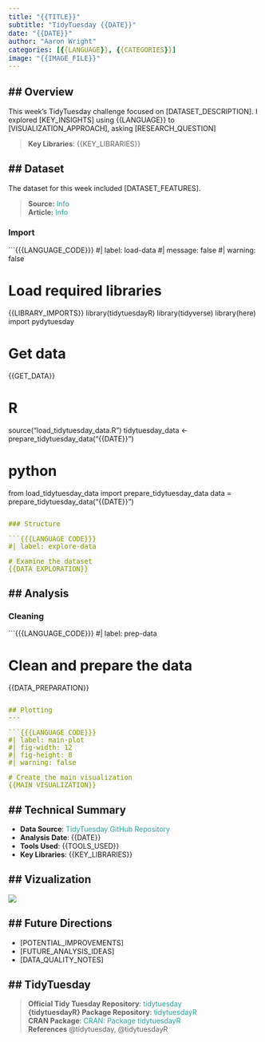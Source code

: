 ```yaml
---
title: "{{TITLE}}"
subtitle: "TidyTuesday {{DATE}}"
date: "{{DATE}}"
author: "Aaron Wright"
categories: [{{LANGUAGE}}, {{CATEGORIES}}]
image: "{{IMAGE_FILE}}"
---
```


<!-- THEMATICS AND RENDERING -->

::: cell

```{=html}
<style>
/* inline code */
code {
  background-color: #f5f5f5;
  color: #859901; /* solarized green */
  border-radius: 4px;
  padding: 2px 4px;
  font-family: monospace;
  font-size: 0.95em;
}

/* list item spacing for inline code */
li code {
  margin-left: 2px;
}

/* link styling */
a {
  color: #2AA198; /* solarized cyan */
  text-decoration: none;
}
a:hover {
  text-decoration: underline;
}
</style>
```
:::

<!-- CONFIGURATION -->

## Overview
---
This week's TidyTuesday challenge focused on [DATASET_DESCRIPTION]. I explored [KEY_INSIGHTS] using {{LANGUAGE}} to [VISUALIZATION_APPROACH], asking [RESEARCH_QUESTION]

> **Key Libraries**: {{KEY_LIBRARIES}} <br>

<!-- ENVIRONMENT & DATA -->

## Dataset
---
The dataset for this week included [DATASET_FEATURES].

> **Source:** [Info](Link) <br>
> **Article:** [Info](Link) <br>

### Import
```{{{LANGUAGE_CODE}}}
#| label: load-data
#| message: false
#| warning: false

# Load required libraries
{{LIBRARY_IMPORTS}}
library(tidytuesdayR)
library(tidyverse)
library(here)
import pydytuesday

# Get data
{{GET_DATA}}

# R
source("load_tidytuesday_data.R")
tidytuesday_data <- prepare_tidytuesday_data("{{DATE}}")

# python
from load_tidytuesday_data import prepare_tidytuesday_data
data = prepare_tidytuesday_data("{{DATE}}")

```

### Structure

```{{{LANGUAGE_CODE}}}
#| label: explore-data

# Examine the dataset
{{DATA_EXPLORATION}}
```

<!-- WRANGLING & ANALYSIS -->

## Analysis
---
### Cleaning

```{{{LANGUAGE_CODE}}}
#| label: prep-data

# Clean and prepare the data
{{DATA_PREPARATION}}
```

## Plotting
---

```{{{LANGUAGE_CODE}}}
#| label: main-plot
#| fig-width: 12
#| fig-height: 8
#| warning: false

# Create the main visualization
{{MAIN_VISUALIZATION}}
```
<!-- VISUALIZATION & COMMENTARY -->

## Technical Summary
---
- **Data Source**: [TidyTuesday GitHub Repository](https://github.com/rfordatascience/tidytuesday)
- **Analysis Date**: {{DATE}}
- **Tools Used**: {{TOOLS_USED}}
- **Key Libraries**: {{KEY_LIBRARIES}}

## Vizualization
---
![]({IMAGE_FILE})

## Future Directions
---
- [POTENTIAL_IMPROVEMENTS]
- [FUTURE_ANALYSIS_IDEAS]
- [DATA_QUALITY_NOTES]

<!-- CITATIONS -->

## TidyTuesday
---
> **Official Tidy Tuesday Repository**: [tidytuesday](https://github.com/rfordatascience/tidytuesday) <br>
> **{tidytuesdayR} Package Repository**: [tidytuesdayR](https://github.com/dslc-io/tidytuesdayR) <br>
> **CRAN Package**: [CRAN: Package tidytuesdayR](https://CRAN.R-project.org/package=tidytuesdayR) <br>
> **References** @tidytuesday, @tidytuesdayR